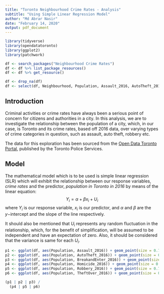 ```yaml
---
title: "Toronto Neighbourhood Crime Rates - Analysis"
subtitle: "Using Simple Linear Regression Model"
author: "Md Abrar Nasir"
date: "February 14, 2020"
output: pdf_document
---
```


```r

library(tidyverse)
library(opendatatoronto)
library(ggplot2)
library(patchwork)

df <- search_packages("Neighbourhood Crime Rates")
df <- df %>% list_package_resources()
df <- df %>% get_resource()

df <- drop_na(df)
df <- select(df, Neighbourhood, Population, Assault_2016, AutoTheft_2016, BreakandEnter_2016, Homicide_2016, Robbery_2016, TheftOver_2016)

```


## Introduction

Criminal activities or crime rates have always been a serious point of concern for citizens and authorities in a city. In this analysis, we are to investigate the relationship between the population of a city, which, in our case, is Toronto and its crime rates, based off 2016 data, over varying types of crime categories in question, such as assault, auto theft, robbery etc.

The data for this exploration has been sourced from the [Open Data Toronto Portal](https://open.toronto.ca/dataset/neighbourhood-crime-rates/), published by the Toronto Police Services.


## Model

The mathematical model which is to be used is simple linear regression (SLR) which will exhibit the relationship between our response variables, *crime rates* and the predictor, *population in Toronto in 2016* by means of the linear equation:
$$Y_i = \alpha + \beta x_i + U_i$$
where $Y_i$ is our response variable, $x_i$ is our predictor, and $\alpha$ and $\beta$ are the $y-$intercept and the slope of the line respectively.

It should also be mentioned that $U_i$ represents any random fluctuation in the relationship, which, for the benefit of simplification, will be assumed to be independent and have an expectation of zero. Also, it should be considered that the variance is same for each $U_i$.

```r

p1 <- ggplot(df, aes(Population, Assault_2016)) + geom_point(size = 0.75, col = "#390099") + ggtitle("Relationship between Population \n and Number of Assaults") + theme(plot.title = element_text(size = 7, face = "bold", hjust = 0.5), axis.title = element_text(size = 6.75)) +labs(x = "Population in 2016", y = "Number of Assaults in 2016")
p2 <- ggplot(df, aes(Population, AutoTheft_2016)) + geom_point(size = 0.75,col = "#9E0059") + ggtitle("Relationship between Population \n and Number of Auto Thefts") + theme(plot.title = element_text(size = 7, face = "bold", hjust = 0.5), axis.title = element_text(size = 6.75)) + xlab("Population in 2016") + ylab("Number of Auto Thefts in 2016")
p3 <- ggplot(df, aes(Population, BreakandEnter_2016)) + geom_point(size = 0.75, col = "#FF0054") + ggtitle("Relationship between Population \n and Number of Break-and-Enters") + theme(plot.title = element_text(size = 7, face = "bold", hjust = 0.5), axis.title = element_text(size = 6.75)) + xlab("Population in 2016") + ylab("Number of Break-and-Enters in 2016") 
p4 <- ggplot(df, aes(Population, Homicide_2016)) + geom_point(size = 0.75, col = "#FF5400") + ggtitle("Relationship between Population \n and Number of Homicides") + theme(plot.title = element_text(size = 7, face = "bold", hjust = 0.5), axis.title = element_text(size = 6.75)) + xlab("Population in 2016") + ylab("Number of Homicides in 2016")
p5 <- ggplot(df, aes(Population, Robbery_2016)) + geom_point(size = 0.75, col = "#FFBD00") + ggtitle("Relationship between Population \n and Number of Robberies") + theme(plot.title = element_text(size = 7, face = "bold", hjust = 0.5), axis.title = element_text(size = 6.75)) + xlab("Population in 2016") + ylab("Number of Robberies in 2016") 
p6 <- ggplot(df, aes(Population, TheftOver_2016)) + geom_point(size = 0.75, col = "#06D6A0") + ggtitle("Relationship between Population \n and Number of Thefts") + theme(plot.title = element_text(size = 7, face = "bold", hjust = 0.5), axis.title = element_text(size = 6.75)) + xlab("Population in 2016") + ylab("Number of Thefts in 2016")

(p1 | p2 | p3) /
  (p4 | p5 | p6)

```

